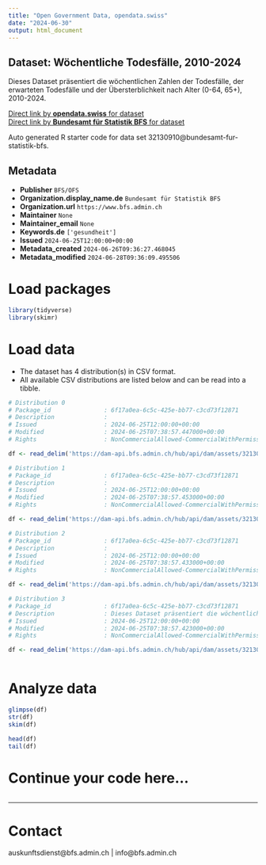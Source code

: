 ```yaml
---
title: "Open Government Data, opendata.swiss"
date: "2024-06-30"
output: html_document
---
```


## Dataset: Wöchentliche Todesfälle, 2010-2024

Dieses Dataset präsentiert die wöchentlichen Zahlen der Todesfälle, der erwarteten Todesfälle und der Übersterblichkeit nach Alter (0-64, 65+), 2010-2024.

[Direct link by **opendata.swiss** for dataset](https://opendata.swiss/de/dataset/wochentliche-todesfalle-2010-20241)<br>
[Direct link by **Bundesamt für Statistik BFS** for dataset](https://www.bfs.admin.ch/asset/de/ts-d-14.03.04.03-wr)

Auto generated R starter code for data set 32130910@bundesamt-fur-statistik-bfs.

## Metadata

- **Publisher** `BFS/OFS`
- **Organization.display_name.de** `Bundesamt für Statistik BFS`
- **Organization.url** `https://www.bfs.admin.ch`
- **Maintainer** `None`
- **Maintainer_email** `None`
- **Keywords.de** `['gesundheit']`
- **Issued** `2024-06-25T12:00:00+00:00`
- **Metadata_created** `2024-06-26T09:36:27.468045`
- **Metadata_modified** `2024-06-28T09:36:09.495506`


# Load packages

```r

library(tidyverse)
library(skimr)

```

# Load data

-   The dataset has 4 distribution(s) in CSV format.
-   All available CSV distributions are listed below and can be read into a tibble.

```r

# Distribution 0
# Package_id               : 6f17a0ea-6c5c-425e-bb77-c3cd73f12871
# Description              : 
# Issued                   : 2024-06-25T12:00:00+00:00
# Modified                 : 2024-06-25T07:38:57.447000+00:00
# Rights                   : NonCommercialAllowed-CommercialWithPermission-ReferenceRequired

df <- read_delim('https://dam-api.bfs.admin.ch/hub/api/dam/assets/32130925/master')

# Distribution 1
# Package_id               : 6f17a0ea-6c5c-425e-bb77-c3cd73f12871
# Description              : 
# Issued                   : 2024-06-25T12:00:00+00:00
# Modified                 : 2024-06-25T07:38:57.453000+00:00
# Rights                   : NonCommercialAllowed-CommercialWithPermission-ReferenceRequired

df <- read_delim('https://dam-api.bfs.admin.ch/hub/api/dam/assets/32130935/master')

# Distribution 2
# Package_id               : 6f17a0ea-6c5c-425e-bb77-c3cd73f12871
# Description              : 
# Issued                   : 2024-06-25T12:00:00+00:00
# Modified                 : 2024-06-25T07:38:57.433000+00:00
# Rights                   : NonCommercialAllowed-CommercialWithPermission-ReferenceRequired

df <- read_delim('https://dam-api.bfs.admin.ch/hub/api/dam/assets/32130931/master')

# Distribution 3
# Package_id               : 6f17a0ea-6c5c-425e-bb77-c3cd73f12871
# Description              : Dieses Dataset präsentiert die wöchentlichen Zahlen der Todesfälle, der erwarteten Todesfälle und der Übersterblichkeit nach Alter (0-64, 65+), 2010-2024.
# Issued                   : 2024-06-25T12:00:00+00:00
# Modified                 : 2024-06-25T07:38:57.423000+00:00
# Rights                   : NonCommercialAllowed-CommercialWithPermission-ReferenceRequired

df <- read_delim('https://dam-api.bfs.admin.ch/hub/api/dam/assets/32130917/master')



```

# Analyze data

```r

glimpse(df)
str(df)
skim(df)

head(df)
tail(df)

```

# Continue your code here...

```r

```

------------------------------------------------------------------------

# Contact

auskunftsdienst@bfs.admin.ch | info@bfs.admin.ch
